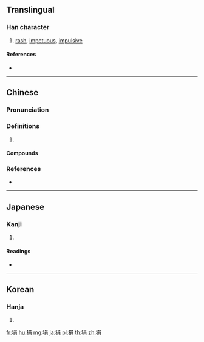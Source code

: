 ==Translingual==

===Han character===
{{Han char|rn=94|rad=犬|as=07|sn=10|four=46227|canj=KHRB}}

# [[rash]], [[impetuous]], [[impulsive]]

====References====
* {{Han ref|kx=0711.280|dkj=20426|dj=1123.260|hdz=21349.050|uh=72F7|ud=29431|bh=AF58|bd=44888}}

----

==Chinese==
{{zh-forms}}

===Pronunciation===
{{zh-pron
|m=juàn
|c=gyun3,gyun1
|mc=y
|oc=y
|cat=
}}

===Definitions===
{{zh-hanzi}}

# {{rfdef|zh}}

====Compounds====
{{zh-der|狂狷|狷介|狷傲|狷忿|狷急|狷狹}}

===References===
* {{R:yue:Hanzi}}

----

==Japanese==

===Kanji===
{{ja-kanji|grade=|rs=犬07}}

# {{defn|lang=ja|sort=犬07}}

====Readings====
* {{ja-readings|on=[[けん]] (ken)|kun=[[ためらう]] (tamerau)}}

----

==Korean==

===Hanja===
{{ko-hanja|hangeul=견|eumhun=|rv=gyeon|mr=kyŏn|y=kyen}}

# {{defn|lang=ko|sort=犬07}}

[[fr:狷]]
[[hu:狷]]
[[mg:狷]]
[[ja:狷]]
[[pl:狷]]
[[th:狷]]
[[zh:狷]]
